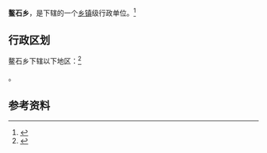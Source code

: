 {{中国乡级行政区|14/02/21/212/000}}

'''鳌石乡'''，是{{PRC admin/fullname|14/02/21/212/000|3}}下辖的一个[[乡镇|乡镇]]级行政单位。<ref>{{PRC admin/ref sgc|{{PRC admin/parent|14/02/21/212/000}}}}</ref>

== 行政区划 ==

鳌石乡下辖以下地区：<ref>{{PRC admin/ref sgc|14/02/21/212/000}}</ref>

{{PRC admin/children|14/02/21/212/000}}。

== 参考资料 ==

{{reflist}}

{{行政区划小作品}}
{{PRC admin/navcat|14/02/21/212/000}}